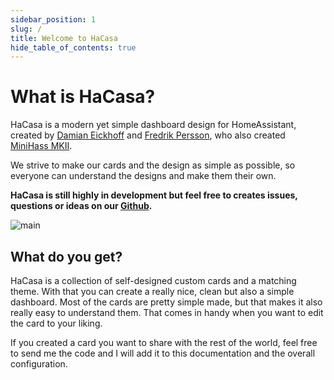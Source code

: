 ```yaml
---
sidebar_position: 1
slug: /
title: Welcome to HaCasa
hide_table_of_contents: true
---
```


# What is HaCasa?

HaCasa is a modern yet simple dashboard design for HomeAssistant, created by [Damian Eickhoff](https://github.com/damianeickhoff) and [Fredrik Persson](https://github.com/fredrikpersson92), who also created [MiniHass MKII](https://github.com/fredrikpersson92/minihass).

We strive to make our cards and the design as simple as possible, so everyone can understand the designs and make them their own.

**HaCasa is still highly in development but feel free to creates issues, questions or ideas on our [Github](https://github.com/damianeickhoff/HaCasa).**

![main](/img/other/HaCasa_Cover.png)

## What do you get?

HaCasa is a collection of self-designed custom cards and a matching theme. With that you can create a really nice, clean but also a simple dashboard. Most of the cards are pretty simple made, but that makes it also really easy to understand them. That comes in handy when you want to edit the card to your liking.

If you created a card you want to share with the rest of the world, feel free to send me the code and I will add it to this documentation and the overall configuration.